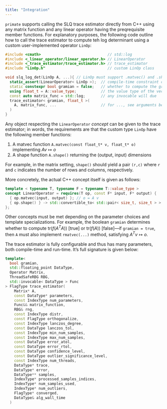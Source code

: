 ```yaml
---
title: "Integration"
---
```


`primate` supports calling the SLQ trace estimator directly from C++ using any matrix function and any linear operator having the preqrequisite member functions. For explanatory purposes, the following code outline how to call the trace estimator to compute teh log determinant using a custom user-implemented operator `LinOp`: 

```cpp
#include <cmath>                              // std::log
#include <_linear_operator/linear_operator.h> // LinearOperator
#include <_trace_estimator/trace_estimator.h> // trace_estimator
#include "LinOp.h"                            // custom LinOp class

void slq_log_det(LinOp A, ...){ // LinOp must support .matvec() and .shape()
  static_assert(LinearOperator< LinOp >);  // compile-time constraint check
  static constexpr bool gramian = false;   // whether to compute the gramian
  using float_t = A::value_type;           // the value type of the vectors
  const auto matrix_func = std::log;       // any invocable will due
  trace_estimator< gramian, float_t >(
    A, matrix_func, ...                    // for ..., see arguments below
  ) 
}
```

Any object respecting the `LinearOperator` _concept_ can be given to the trace estimator; in words, the requirements are that the custom type `LinOp` have the following member functions: 

1. A matvec function `A.matvec(const float_t* v, float_t* o)` implementing $Av \mapsto o$ 
2. A shape function `A.shape()` returning the (output, input) dimensions

For example, in the matrix setting, `shape()` should yield a pair `(r,c)` where `r` and `c` indicates the number of rows and columns, respectively.

More concretely, the actual C++ concept itself is given as follows: 
```cpp
template < typename T, typename F = typename T::value_type >
concept LinearOperator = requires(T op, const F* input, F* output) {
  { op.matvec(input, output) }; // o = A v
  { op.shape() } -> std::convertible_to< std::pair< size_t, size_t > >;
};
```

Other concepts must be met depending on the parameter choices and template specializations. For example, the boolean `gramian` determines whether to compute $\mathrm{tr}(f(A^T A))$ [true] or $\mathrm{tr}(f(A))$ [false]---if `gramian = true`, then `A` must also implement `rmatvec(...)` method, satisfying $A^T v \mapsto o$. 

The trace estimator is fully configurable and thus has many parameters, both compile-time and run-time. 
It's full signature is given below: 

```cpp
template< 
  bool gramian, 
  std::floating_point DataType, 
  Operator Matrix, 
  ThreadSafeRBG RBG, 
  std::invocable< DataType > Func 
> FlagType trace_estimator(
    Matrix* A,
    const DataType* parameters,
    const IndexType num_parameters,
    Func&& matrix_function,
    RBG& rng,
    const IndexType distr,
    const FlagType orthogonalize,
    const IndexType lanczos_degree,
    const DataType lanczos_tol,
    const IndexType min_num_samples,
    const IndexType max_num_samples,
    const DataType error_atol,
    const DataType error_rtol,
    const DataType confidence_level,
    const DataType outlier_significance_level,
    const IndexType num_threads,
    DataType* trace,
    DataType* error,
    DataType** samples,
    IndexType* processed_samples_indices,
    IndexType* num_samples_used,
    IndexType* num_outliers,
    FlagType* converged,
    DataType& alg_wall_time
  )
  ```